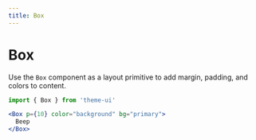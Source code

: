 ```yaml
---
title: Box
---
```


# Box

Use the `Box` component as a layout primitive to add margin, padding, and colors
to content.

```js
import { Box } from 'theme-ui'
```

```jsx live=true
<Box p={10} color="background" bg="primary">
  Beep
</Box>
```
